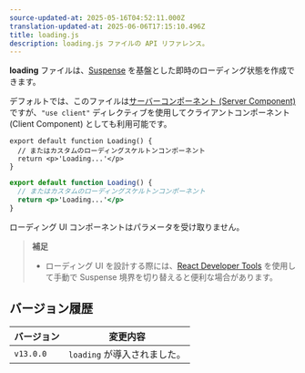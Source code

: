 ```yaml
---
source-updated-at: 2025-05-16T04:52:11.000Z
translation-updated-at: 2025-06-06T17:15:10.496Z
title: loading.js
description: loading.js ファイルの API リファレンス。
---
```


**loading** ファイルは、[Suspense](/docs/app/building-your-application/routing/loading-ui-and-streaming) を基盤とした即時のローディング状態を作成できます。

デフォルトでは、このファイルは[サーバーコンポーネント (Server Component)](/docs/app/building-your-application/rendering/server-components) ですが、`"use client"` ディレクティブを使用してクライアントコンポーネント (Client Component) としても利用可能です。

```tsx filename="app/feed/loading.tsx" switcher
export default function Loading() {
  // またはカスタムのローディングスケルトンコンポーネント
  return <p>'Loading...'</p>
}
```

```jsx filename="app/feed/loading.js" switcher
export default function Loading() {
  // またはカスタムのローディングスケルトンコンポーネント
  return <p>'Loading...'</p>
}
```

ローディング UI コンポーネントはパラメータを受け取りません。

> **補足**
>
> - ローディング UI を設計する際には、[React Developer Tools](https://react.dev/learn/react-developer-tools) を使用して手動で Suspense 境界を切り替えると便利な場合があります。

## バージョン履歴

| バージョン   | 変更内容               |
| --------- | --------------------- |
| `v13.0.0` | `loading` が導入されました。 |